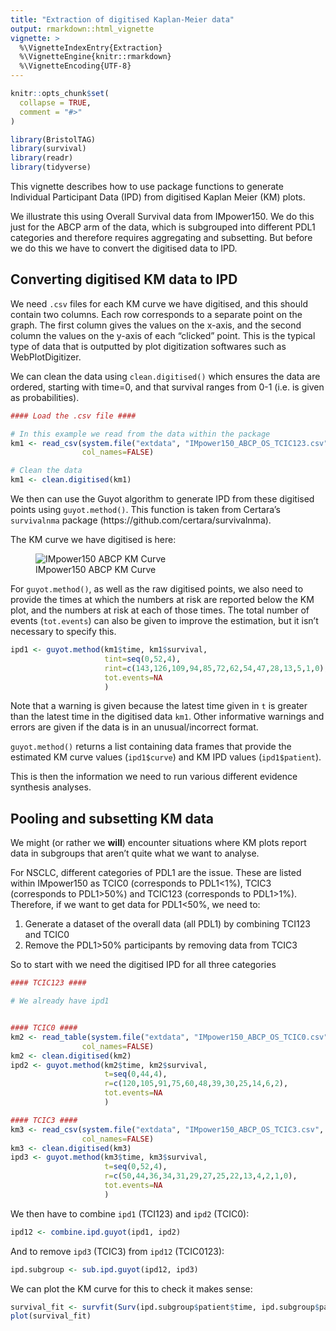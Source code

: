 ```yaml
---
title: "Extraction of digitised Kaplan-Meier data"
output: rmarkdown::html_vignette
vignette: >
  %\VignetteIndexEntry{Extraction}
  %\VignetteEngine{knitr::rmarkdown}
  %\VignetteEncoding{UTF-8}
---
```


```r
knitr::opts_chunk$set(
  collapse = TRUE,
  comment = "#>"
)
```

```r
library(BristolTAG)
library(survival)
library(readr)
library(tidyverse)
```

This vignette describes how to use package functions to generate Individual Participant Data (IPD) from digitised Kaplan Meier (KM) plots. 

We illustrate this using Overall Survival data from IMpower150. We do this just for the ABCP arm of the data, which is subgrouped into different PDL1 categories and therefore requires aggregating and subsetting. But before we do this we have to convert the digitised data to IPD.


## Converting digitised KM data to IPD

We need `.csv` files for each KM curve we have digitised, and this should contain two columns. Each row corresponds to a separate point on the graph. The first column gives the values on the x-axis, and the second column the values on the y-axis of each "clicked" point. This is the typical type of data that is outputted by plot digitization softwares such as WebPlotDigitizer.

We can clean the data using `clean.digitised()` which ensures the data are ordered, starting with time=0, and that survival ranges from 0-1 (i.e. is given as probabilities).

```r
#### Load the .csv file ####

# In this example we read from the data within the package
km1 <- read_csv(system.file("extdata", "IMpower150_ABCP_OS_TCIC123.csv", package="BristolTAG"), 
                col_names=FALSE)

# Clean the data
km1 <- clean.digitised(km1)
```

We then can use the Guyot algorithm to generate IPD from these digitised points using `guyot.method()`. This function is taken from Certara's `survivalnma` package (https://github.com/certara/survivalnma). 

The KM curve we have digitised is here:

![IMpower150 ABCP KM Curve](man/figures/IMpower150_OS_TCIC123.png)

For `guyot.method()`, as well as the raw digitised points, we also need to provide the times at which the numbers at risk are reported below the KM plot, and the numbers at risk at each of those times. The total number of events (`tot.events`) can also be given to improve the estimation, but it isn't necessary to specify this.

```r
ipd1 <- guyot.method(km1$time, km1$survival, 
                     tint=seq(0,52,4),
                     rint=c(143,126,109,94,85,72,62,54,47,28,13,5,1,0),
                     tot.events=NA
                     )
```

Note that a warning is given because the latest time given in `t` is greater than the latest time in the digitised data `km1`. Other informative warnings and errors are given if the data is in an unusual/incorrect format.

`guyot.method()` returns a list containing data frames that provide the estimated KM curve values (`ipd1$curve`) and KM IPD values (`ipd1$patient`).

This is then the information we need to run various different evidence synthesis analyses.


## Pooling and subsetting KM data

We might (or rather we **will**) encounter situations where KM plots report data in subgroups that aren't quite what we want to analyse. 

For NSCLC, different categories of PDL1 are the issue. These are listed within IMpower150 as TCIC0 (corresponds to PDL1<1%), TCIC3 (corresponds to PDL1>50%) and TCIC123 (corresponds to PDL1>1%). Therefore, if we want to get data for PDL1<50%, we need to: 

1. Generate a dataset of the overall data (all PDL1) by combining TCI123 and TCIC0
2. Remove the PDL1>50% participants by removing data from TCIC3

So to start with we need the digitised IPD for all three categories

```r
#### TCIC123 ####

# We already have ipd1


#### TCIC0 ####
km2 <- read_table(system.file("extdata", "IMpower150_ABCP_OS_TCIC0.csv", package="BristolTAG"), 
                col_names=FALSE)
km2 <- clean.digitised(km2)
ipd2 <- guyot.method(km2$time, km2$survival, 
                     t=seq(0,44,4),
                     r=c(120,105,91,75,60,48,39,30,25,14,6,2),
                     tot.events=NA
                     )

#### TCIC3 ####
km3 <- read_csv(system.file("extdata", "IMpower150_ABCP_OS_TCIC3.csv", package="BristolTAG"), 
                col_names=FALSE)
km3 <- clean.digitised(km3)
ipd3 <- guyot.method(km3$time, km3$survival, 
                     t=seq(0,52,4),
                     r=c(50,44,36,34,31,29,27,25,22,13,4,2,1,0),
                     tot.events=NA
                     )
```

We then have to combine `ipd1` (TCI123) and `ipd2` (TCIC0):

```r
ipd12 <- combine.ipd.guyot(ipd1, ipd2)
```

And to remove `ipd3` (TCIC3) from `ipd12` (TCIC0123):

```r
ipd.subgroup <- sub.ipd.guyot(ipd12, ipd3)
```

We can plot the KM curve for this to check it makes sense:

```r
survival_fit <- survfit(Surv(ipd.subgroup$patient$time, ipd.subgroup$patient$event) ~ 1)
plot(survival_fit)
```
